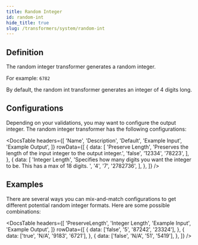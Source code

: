 ```yaml
---
title: Random Integer
id: random-int
hide_title: true
slug: /transformers/system/random-int
---
```




<TransformerPageHeader
  title="Random Integer"
  type="integer"
  apiRef="https://github.com/nucleuscloud/neosync/blob/main/worker/internal/benthos/transformers/random_int.go"
/>

## Definition

The random integer transformer generates a random integer.

For example:
`6782`

By default, the random int transformer generates an integer of 4 digits long.

## Configurations

Depending on your validations, you may want to configure the output integer. The random integer transformer has the following configurations:

<DocsTable
  headers={[
    'Name',
    'Description',
    'Default',
    'Example Input',
    'Example Output',
  ]}
  rowData={[
    {
      data: [
        'Preserve Length',
        'Preserves the length of the input integer to the output integer.',
        'false',
        '12334',
        '78223',
      ],
    },
    {
      data: [
        'Integer Length',
        'Specifies how many digits you want the integer to be. This has a max of 18 digits. ',
        '4',
        '7',
        '2782736',
      ],
    },
  ]}
/>

## Examples

There are several ways you can mix-and-match configurations to get different potential random integer formats. Here are some possible combinations:

<DocsTable
  headers={[
    'PreserveLength',
    'Integer Length',
    'Example Input',
    'Example Output',
  ]}
  rowData={[
    {
      data: ['false', '5', '87242', '23324'],
    },
    {
      data: ['true', 'N/A', '9183', '6721'],
    },
    {
      data: ['false', 'N/A', '51', '5419'],
    },
  ]}
/>
